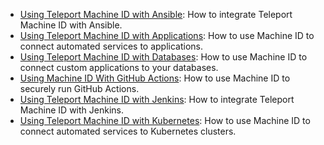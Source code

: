 - [Using Teleport Machine ID with Ansible](../../machine-id/guides/ansible.mdx): How to integrate Teleport Machine ID with Ansible.
- [Using Teleport Machine ID with Applications](../../machine-id/guides/applications.mdx): How to use Machine ID to connect automated services to applications.
- [Using Teleport Machine ID with Databases](../../machine-id/guides/databases.mdx): How to use Machine ID to connect custom applications to your databases.
- [Using Machine ID With GitHub Actions](../../machine-id/guides/github-actions.mdx): How to use Machine ID to securely run GitHub Actions.
- [Using Teleport Machine ID with Jenkins](../../machine-id/guides/jenkins.mdx): How to integrate Teleport Machine ID with Jenkins.
- [Using Teleport Machine ID with Kubernetes](../../machine-id/guides/kubernetes.mdx): How to use Machine ID to connect automated services to Kubernetes clusters.
